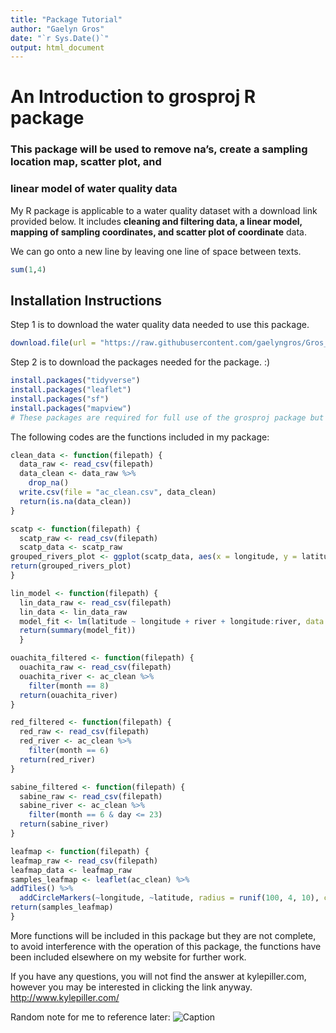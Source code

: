 ```yaml
---
title: "Package Tutorial"
author: "Gaelyn Gros"
date: "`r Sys.Date()`"
output: html_document
---
```


# An Introduction to grosproj R package
### This package will be used to remove na's, create a sampling location map, scatter plot, and 
### linear model of water quality data

My R package is applicable to a water quality dataset with a download link provided below. It includes **cleaning and filtering data, a linear model, mapping of sampling coordinates, and scatter plot of coordinate** data.

We can go onto a new line by leaving one line of space between texts.

```r
sum(1,4)
```

## Installation Instructions

Step 1 is to download the water quality data needed to use this package.
```r
download.file(url = "https://raw.githubusercontent.com/gaelyngros/Gros_pkg/master/data/ac_field_data.csv", destfile = filepath) 
```              

Step 2 is to download the packages needed for the package. :) 
```r
install.packages("tidyverse")
install.packages("leaflet")
install.packages("sf")
install.packages("mapview")
# These packages are required for full use of the grosproj package but are not required for every function.
```

The following codes are the functions included in my package:

```r
clean_data <- function(filepath) {
  data_raw <- read_csv(filepath)
  data_clean <- data_raw %>%
    drop_na()
  write.csv(file = "ac_clean.csv", data_clean)
  return(is.na(data_clean))
}
```

```r
scatp <- function(filepath) {
  scatp_raw <- read_csv(filepath)
  scatp_data <- scatp_raw
grouped_rivers_plot <- ggplot(scatp_data, aes(x = longitude, y = latitude, color = river)) + geom_point()
return(grouped_rivers_plot)
}
```

```r
lin_model <- function(filepath) {
  lin_data_raw <- read_csv(filepath)
  lin_data <- lin_data_raw 
  model_fit <- lm(latitude ~ longitude + river + longitude:river, data = lin_data)
  return(summary(model_fit))
  }
```

```r
ouachita_filtered <- function(filepath) {
  ouachita_raw <- read_csv(filepath)
  ouachita_river <- ac_clean %>%  
    filter(month == 8) 
  return(ouachita_river)
}
```

```r
red_filtered <- function(filepath) {
  red_raw <- read_csv(filepath)
  red_river <- ac_clean %>%  
    filter(month == 6) 
  return(red_river)
}
```

```r
sabine_filtered <- function(filepath) {
  sabine_raw <- read_csv(filepath)
  sabine_river <- ac_clean %>%  
    filter(month == 6 & day <= 23) 
  return(sabine_river)
}
```

```r
leafmap <- function(filepath) {
leafmap_raw <- read_csv(filepath)
leafmap_data <- leafmap_raw
samples_leafmap <- leaflet(ac_clean) %>% 
addTiles() %>% 
  addCircleMarkers(~longitude, ~latitude, radius = runif(100, 4, 10), color = c('navy'))
return(samples_leafmap)
}
```

More functions will be included in this package but they are not complete, to avoid interference with the operation of this package, the functions have been included elsewhere on my website for further work.


If you have any questions, you will not find the answer at kylepiller.com, however you may be interested in clicking the link anyway. [http://www.kylepiller.com/](kylepiller.com)


Random note for me to reference later:
![Caption](path/to/image)

